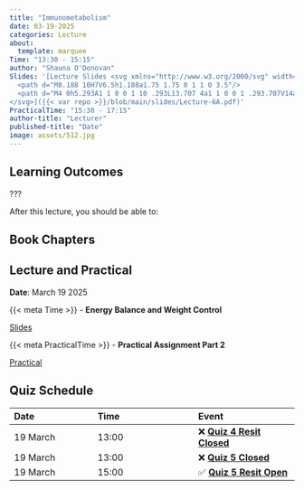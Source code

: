 ```yaml
---
title: "Immunometabolism"
date: 03-19-2025
categories: Lecture
about:
  template: marquee
Time: "13:30 - 15:15"
author: "Shauna O'Donovan"
Slides: '[Lecture Slides <svg xmlns="http://www.w3.org/2000/svg" width="16" height="16" fill="currentColor" class="bi bi-file-earmark-ppt-fill" viewBox="0 0 16 16">
  <path d="M8.188 10H7V6.5h1.188a1.75 1.75 0 1 1 0 3.5"/>
  <path d="M4 0h5.293A1 1 0 0 1 10 .293L13.707 4a1 1 0 0 1 .293.707V14a2 2 0 0 1-2 2H4a2 2 0 0 1-2-2V2a2 2 0 0 1 2-2m5.5 1.5v2a1 1 0 0 0 1 1h2zM7 5.5a1 1 0 0 0-1 1V13a.5.5 0 0 0 1 0v-2h1.188a2.75 2.75 0 0 0 0-5.5z"/>
</svg>]({{< var repo >}}/blob/main/slides/Lecture-6A.pdf)'
PracticalTime: "15:30 - 17:15"
author-title: "Lecturer"
published-title: "Date"
image: assets/512.jpg
---
```


## Learning Outcomes

::: {.callout-important title="Principal Learning Outcome 1"}
???
:::

After this lecture, you should be able to:


## Book Chapters


## Lecture and Practical
**Date**: March 19 2025

::: slide-deck
{{< meta Time >}} - **Energy Balance and Weight Control**

::: slides
[Slides]({{< var repository >}}/blob/main/8bm050/slides/Lecture-6A.pdf)
:::
:::

::: application-exercise
{{< meta PracticalTime >}} - **Practical Assignment Part 2**

::: source
[Practical](https://canvas.tue.nl)
:::
:::

## Quiz Schedule

|Date | Time  | Event |
|:----|:-----|:-----|
19 March | 13:00 |  ❌ [**Quiz 4 Resit Closed**](https://canvas.tue.nl) |
19 March | 13:00 |  ❌ [**Quiz 5 Closed**](https://canvas.tue.nl) |
19 March | 15:00 |  ✅ [**Quiz 5 Resit Open**](https://canvas.tue.nl) |